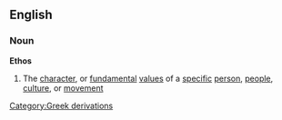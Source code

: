 ==English==
===Noun===
{{wikipedia}}
'''Ethos'''
#The [[character]], or [[fundamental]] [[values]] of a [[specific]] [[person]], [[people]], [[culture]], or [[movement]]
[[Category:Greek derivations]]